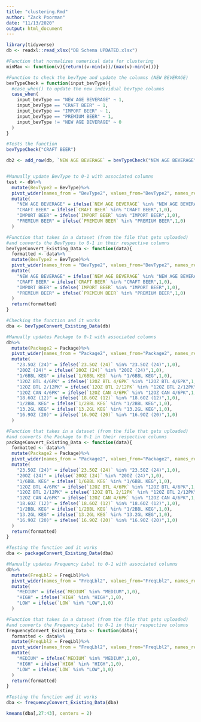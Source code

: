 ```yaml
---
title: "clustering.Rmd"
author: "Zack Poorman"
date: "11/13/2020"
output: html_document
---
```


```r
library(tidyverse)
db <- readxl::read_xlsx("DB Schema UPDATED.xlsx")
```

```r
#Function that normalizes numerical data for clustering
minMax <- function(v){return((v-min(v))/(max(v)-min(v)))}

#Function to check the bevType and update the columns (NEW BEVERAGE)
bevTypeCheck = function(input_bevType){
  #case_when() to update the new individual bevType columns
  case_when(
    input_bevType == "NEW AGE BEVERAGE" ~ 1,
    input_bevType == "CRAFT BEER" ~ 1,
    input_bevType == "IMPORT BEER" ~ 1,
    input_bevType == "PREMIUM BEER" ~ 1,
    input_bevType != "NEW AGE BEVERAGE" ~ 0
  )
}

#Tests the function
bevTypeCheck("CRAFT BEER")

db2 <- add_row(db, `NEW AGE BEVERAGE` = bevTypeCheck("NEW AGE BEVERAGE"))


#Manually update BevType to 0-1 with associated columns
test <- db%>%
  mutate(BevType2 = BevType)%>%
  pivot_wider(names_from = "BevType2", values_from="BevType2", names_repair="unique")%>%
  mutate(
    "NEW AGE BEVERAGE" = ifelse(`NEW AGE BEVERAGE` %in% "NEW AGE BEVERAGE",1,0),
    "CRAFT BEER" = ifelse(`CRAFT BEER` %in% "CRAFT BEER",1,0),
    "IMPORT BEER" = ifelse(`IMPORT BEER` %in% "IMPORT BEER",1,0),
    "PREMIUM BEER" = ifelse(`PREMIUM BEER` %in% "PREMIUM BEER",1,0)
  )

#Function that takes in a dataset (from the file that gets uploaded)
#and converts the BevTypes to 0-1 in their respective columns 
bevTypeConvert_Existing_Data <- function(data){
  formatted <- data%>%
  mutate(BevType2 = BevType)%>%
  pivot_wider(names_from = "BevType2", values_from="BevType2", names_repair="unique")%>%
  mutate(
    "NEW AGE BEVERAGE" = ifelse(`NEW AGE BEVERAGE` %in% "NEW AGE BEVERAGE",1,0),
    "CRAFT BEER" = ifelse(`CRAFT BEER` %in% "CRAFT BEER",1,0),
    "IMPORT BEER" = ifelse(`IMPORT BEER` %in% "IMPORT BEER",1,0),
    "PREMIUM BEER" = ifelse(`PREMIUM BEER` %in% "PREMIUM BEER",1,0)
  )
  return(formatted)
}

#Checking the function and it works
dba <- bevTypeConvert_Existing_Data(db)

#Manually updates Package to 0-1 with associated columns
db%>%
  mutate(Package2 = Package)%>%
  pivot_wider(names_from = "Package2", values_from="Package2", names_repair="unique")%>%
  mutate(
    "23.5OZ (24)" = ifelse(`23.5OZ (24)` %in% "23.5OZ (24)",1,0),
    "20OZ (24)" = ifelse(`20OZ (24)` %in% "20OZ (24)",1,0),
    "1/6BBL KEG" = ifelse(`1/6BBL KEG` %in% "1/6BBL KEG",1,0),
    "12OZ BTL 4/6PK" = ifelse(`12OZ BTL 4/6PK` %in% "12OZ BTL 4/6PK",1,0),
    "12OZ BTL 2/12PK" = ifelse(`12OZ BTL 2/12PK` %in% "12OZ BTL 2/12PK",1,0),
    "12OZ CAN 4/6PK" = ifelse(`12OZ CAN 4/6PK` %in% "12OZ CAN 4/6PK",1,0),
    "18.6OZ (12)" = ifelse(`18.6OZ (12)` %in% "18.6OZ (12)",1,0),
    "1/2BBL KEG" = ifelse(`1/2BBL KEG` %in% "1/2BBL KEG",1,0),
    "13.2GL KEG" = ifelse(`13.2GL KEG` %in% "13.2GL KEG",1,0),
    "16.9OZ (20)" = ifelse(`16.9OZ (20)` %in% "16.9OZ (20)",1,0)
  )

#Function that takes in a dataset (from the file that gets uploaded)
#and converts the Package to 0-1 in their respective columns
packageConvert_Existing_Data <- function(data){
  formatted <- data%>%
  mutate(Package2 = Package)%>%
  pivot_wider(names_from = "Package2", values_from="Package2", names_repair="unique")%>%
  mutate(
    "23.5OZ (24)" = ifelse(`23.5OZ (24)` %in% "23.5OZ (24)",1,0),
    "20OZ (24)" = ifelse(`20OZ (24)` %in% "20OZ (24)",1,0),
    "1/6BBL KEG" = ifelse(`1/6BBL KEG` %in% "1/6BBL KEG",1,0),
    "12OZ BTL 4/6PK" = ifelse(`12OZ BTL 4/6PK` %in% "12OZ BTL 4/6PK",1,0),
    "12OZ BTL 2/12PK" = ifelse(`12OZ BTL 2/12PK` %in% "12OZ BTL 2/12PK",1,0),
    "12OZ CAN 4/6PK" = ifelse(`12OZ CAN 4/6PK` %in% "12OZ CAN 4/6PK",1,0),
    "18.6OZ (12)" = ifelse(`18.6OZ (12)` %in% "18.6OZ (12)",1,0),
    "1/2BBL KEG" = ifelse(`1/2BBL KEG` %in% "1/2BBL KEG",1,0),
    "13.2GL KEG" = ifelse(`13.2GL KEG` %in% "13.2GL KEG",1,0),
    "16.9OZ (20)" = ifelse(`16.9OZ (20)` %in% "16.9OZ (20)",1,0)
  )
  return(formatted)
}

#Testing the function and it works
dba <- packageConvert_Existing_Data(dba)

#Manually updates Frequency Label to 0-1 with associated columns
db%>%
  mutate(FreqLbl2 = FreqLbl)%>%
  pivot_wider(names_from = "FreqLbl2", values_from="FreqLbl2", names_repair="unique")%>%
  mutate(
    "MEDIUM" = ifelse(`MEDIUM` %in% "MEDIUM",1,0),
    "HIGH" = ifelse(`HIGH` %in% "HIGH",1,0),
    "LOW" = ifelse(`LOW` %in% "LOW",1,0)
  )

#Function that takes in a dataset (from the file that gets uploaded)
#and converts the Frequency Label to 0-1 in their respective columns
frequencyConvert_Existing_Data <- function(data){
  formatted <- data%>%
  mutate(FreqLbl2 = FreqLbl)%>%
  pivot_wider(names_from = "FreqLbl2", values_from="FreqLbl2", names_repair="unique")%>%
  mutate(
    "MEDIUM" = ifelse(`MEDIUM` %in% "MEDIUM",1,0),
    "HIGH" = ifelse(`HIGH` %in% "HIGH",1,0),
    "LOW" = ifelse(`LOW` %in% "LOW",1,0)
  )
  return(formatted)
}

#Testing the function and it works
dba <- frequencyConvert_Existing_Data(dba)

kmeans(dba[,27:43], centers = 2)
```